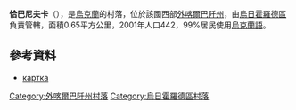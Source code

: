 {{coord|48|29|29|N|22|32|50|E|scale:100000|display=title}}

'''恰巴尼夫卡'''（{{lang-uk|Чабанівка}}），是[[烏克蘭|烏克蘭]]的村落，位於該國西部[[外喀爾巴阡州|外喀爾巴阡州]]，由[[烏日霍羅德區|烏日霍羅德區]]負責管轄，面積0.65平方公里，2001年人口442，99%居民使用[[烏克蘭語|烏克蘭語]]。

==參考資料==
*[http://gska2.rada.gov.ua/pls/z7502/A005?rf7571=11725 картка]{{dead link|date=2018年3月 |bot=InternetArchiveBot |fix-attempted=yes }}

{{DEFAULTSORT:Чабанівка}}

[[Category:外喀爾巴阡州村落|Category:外喀爾巴阡州村落]]
[[Category:烏日霍羅德區村落|Category:烏日霍羅德區村落]]


{{Zakarpattia-geo-stub}}